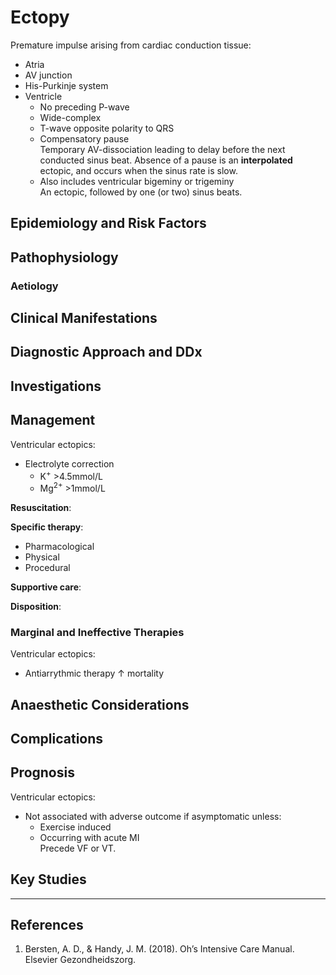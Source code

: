 # Ectopy

Premature impulse arising from cardiac conduction tissue:

* Atria
* AV junction
* His-Purkinje system
* Ventricle
	* No preceding P-wave
	* Wide-complex
	* T-wave opposite polarity to QRS
	* Compensatory pause\
	Temporary AV-dissociation leading to delay before the next conducted sinus beat. Absence of a pause is an **interpolated** ectopic, and occurs when the sinus rate is slow.
	* Also includes ventricular bigeminy or trigeminy\
	An ectopic, followed by one (or two) sinus beats.

## Epidemiology and Risk Factors

## Pathophysiology

### Aetiology

## Clinical Manifestations

## Diagnostic Approach and DDx

## Investigations

## Management

Ventricular ectopics:

* Electrolyte correction
	* K^+^ >4.5mmol/L
	* Mg^2+^ >1mmol/L

**Resuscitation**:\


**Specific therapy**:

* Pharmacological
* Physical
* Procedural

**Supportive care**:

**Disposition**:

### Marginal and Ineffective Therapies

Ventricular ectopics:

* Antiarrythmic therapy ↑ mortality

## Anaesthetic Considerations

## Complications

## Prognosis

Ventricular ectopics:

* Not associated with adverse outcome if asymptomatic unless:
	* Exercise induced
	* Occurring with acute MI\
	Precede VF or VT.

## Key Studies


---

## References

1. Bersten, A. D., & Handy, J. M. (2018). Oh’s Intensive Care Manual. Elsevier Gezondheidszorg.
